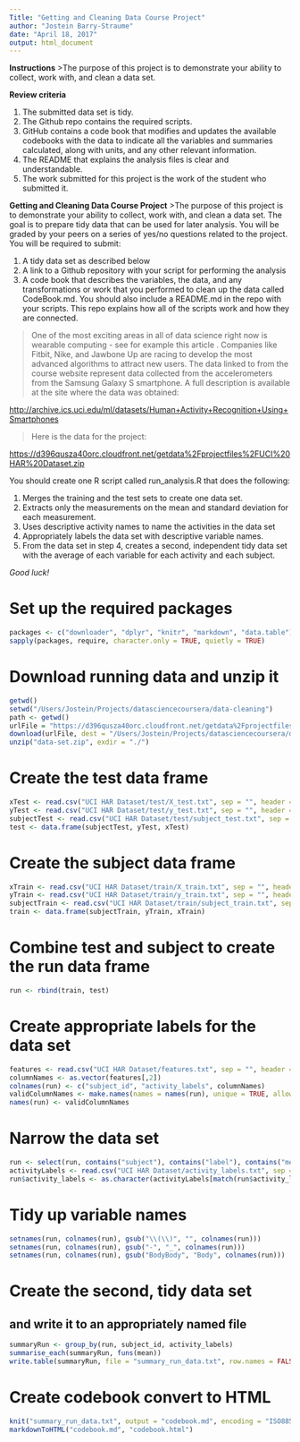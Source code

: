 ```yaml
---
Title: "Getting and Cleaning Data Course Project"
author: "Jostein Barry-Straume"
date: "April 18, 2017"
output: html_document
---
```


**Instructions**
>The purpose of this project is to demonstrate your ability to collect, work with, and clean a data set.

**Review criteria**

1. The submitted data set is tidy.
2. The Github repo contains the required scripts.
3. GitHub contains a code book that modifies and updates the available codebooks with the data to indicate all the variables and summaries calculated, along with units, and any other relevant information.
4. The README that explains the analysis files is clear and understandable.
5. The work submitted for this project is the work of the student who submitted it.

**Getting and Cleaning Data Course Project**
>The purpose of this project is to demonstrate your ability to collect, work with, and clean a data set. The goal is to prepare tidy data that can be used for later analysis. You will be graded by your peers on a series of yes/no questions related to the project. You will be required to submit:

1. A tidy data set as described below
2. A link to a Github repository with your script for performing the analysis
3. A code book that describes the variables, the data, and any transformations or work that you performed to clean up the data called CodeBook.md. You should also include a README.md in the repo with your scripts. This repo explains how all of the scripts work and how they are connected.

>One of the most exciting areas in all of data science right now is wearable computing - see for example this article . Companies like Fitbit, Nike, and Jawbone Up are racing to develop the most advanced algorithms to attract new users. The data linked to from the course website represent data collected from the accelerometers from the Samsung Galaxy S smartphone. A full description is available at the site where the data was obtained:

[http://archive.ics.uci.edu/ml/datasets/Human+Activity+Recognition+Using+Smartphones](http://archive.ics.uci.edu/ml/datasets/Human+Activity+Recognition+Using+Smartphones)

>Here is the data for the project:

[https://d396qusza40orc.cloudfront.net/getdata%2Fprojectfiles%2FUCI%20HAR%20Dataset.zip](https://d396qusza40orc.cloudfront.net/getdata%2Fprojectfiles%2FUCI%20HAR%20Dataset.zip)

You should create one R script called run_analysis.R that does the following:

1. Merges the training and the test sets to create one data set.
2. Extracts only the measurements on the mean and standard deviation for each measurement.
3. Uses descriptive activity names to name the activities in the data set
4. Appropriately labels the data set with descriptive variable names.
5. From the data set in step 4, creates a second, independent tidy data set with the average of each variable for each activity and each subject.

*Good luck!*

# Set up the required packages
```r
packages <- c("downloader", "dplyr", "knitr", "markdown", "data.table")
sapply(packages, require, character.only = TRUE, quietly = TRUE)
```
# Download running data and unzip it
```r
getwd()
setwd("/Users/Jostein/Projects/datasciencecoursera/data-cleaning")
path <- getwd()
urlFile = "https://d396qusza40orc.cloudfront.net/getdata%2Fprojectfiles%2FUCI%20HAR%20Dataset.zip"
download(urlFile, dest = "/Users/Jostein/Projects/datasciencecoursera/data-cleaning/data-set.zip", mode ="wb")
unzip("data-set.zip", exdir = "./")
```

# Create the test data frame
```r
xTest <- read.csv("UCI HAR Dataset/test/X_test.txt", sep = "", header = FALSE)
yTest <- read.csv("UCI HAR Dataset/test/y_test.txt", sep = "", header = FALSE)
subjectTest <- read.csv("UCI HAR Dataset/test/subject_test.txt", sep = "", header = FALSE)
test <- data.frame(subjectTest, yTest, xTest)
```

# Create the subject data frame
```r
xTrain <- read.csv("UCI HAR Dataset/train/X_train.txt", sep = "", header = FALSE)
yTrain <- read.csv("UCI HAR Dataset/train/y_train.txt", sep = "", header = FALSE)
subjectTrain <- read.csv("UCI HAR Dataset/train/subject_train.txt", sep = "", header = FALSE)
train <- data.frame(subjectTrain, yTrain, xTrain)
```

# Combine test and subject to create the run data frame
```r
run <- rbind(train, test)
```

# Create appropriate labels  for the data set
```r
features <- read.csv("UCI HAR Dataset/features.txt", sep = "", header = FALSE)
columnNames <- as.vector(features[,2])
colnames(run) <- c("subject_id", "activity_labels", columnNames)
validColumnNames <- make.names(names = names(run), unique = TRUE, allow_ = TRUE)
names(run) <- validColumnNames
```

# Narrow the data set
```r
run <- select(run, contains("subject"), contains("label"), contains("mean"), contains("std"), -contains("freq"), -contains("angle"))
activityLabels <- read.csv("UCI HAR Dataset/activity_labels.txt", sep = "" , header = FALSE)
run$activity_labels <- as.character(activityLabels[match(run$activity_labels, activityLabels$V1), 'V2'])
```

# Tidy up variable names
```r
setnames(run, colnames(run), gsub("\\(\\)", "", colnames(run)))
setnames(run, colnames(run), gsub("-", "_", colnames(run)))
setnames(run, colnames(run), gsub("BodyBody", "Body", colnames(run)))
```
# Create the second, tidy data set
## and write it to an appropriately named file
```r
summaryRun <- group_by(run, subject_id, activity_labels)
summarise_each(summaryRun, funs(mean))
write.table(summaryRun, file = "summary_run_data.txt", row.names = FALSE)
```

# Create codebook convert to HTML
```r
knit("summary_run_data.txt", output = "codebook.md", encoding = "ISO8859-1", quiet = TRUE)
markdownToHTML("codebook.md", "codebook.html")
```
